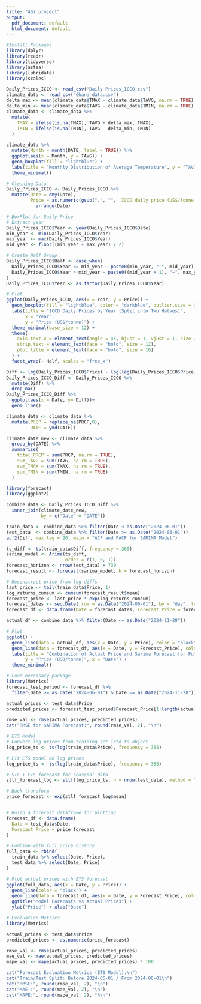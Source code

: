 ```yaml
---
title: "457 project"
output:
  pdf_document: default
  html_document: default
---
```


```r
#Install Packages
library(dplyr)
library(readr)
library(tidyverse)
library(astsa)
library(lubridate)
library(scales)

Daily_Prices_ICCO <- read_csv("Daily Prices_ICCO.csv")
climate_data <- read_csv("Ghana_data.csv")
delta_max <- mean(climate_data$TMAX - climate_data$TAVG, na.rm = TRUE)
delta_min <- mean(climate_data$TAVG - climate_data$TMIN, na.rm = TRUE)
climate_data <- climate_data %>%
  mutate(
    TMAX = ifelse(is.na(TMAX), TAVG + delta_max, TMAX),
    TMIN = ifelse(is.na(TMIN), TAVG - delta_min, TMIN)
  )
```

```r
climate_data %>%
  mutate(Month = month(DATE, label = TRUE)) %>%
  ggplot(aes(x = Month, y = TAVG)) +
  geom_boxplot(fill = "lightblue") +
  labs(title = "Monthly Distribution of Average Temperature", y = "TAVG (°F)") +
  theme_minimal()
```

```r
# Cleaning Data
Daily_Prices_ICCO <- Daily_Prices_ICCO %>%
  mutate(Date = dmy(Date),
         Price = as.numeric(gsub(",", "", `ICCO daily price (US$/tonne)`))) %>%
           arrange(Date)

# BoxPlot for Daily Price
# Extract year
Daily_Prices_ICCO$Year <- year(Daily_Prices_ICCO$Date)
min_year <- min(Daily_Prices_ICCO$Year)
max_year <- max(Daily_Prices_ICCO$Year)
mid_year <- floor((min_year + max_year) / 2)

# Create Half Group
Daily_Prices_ICCO$Half <- case_when(
  Daily_Prices_ICCO$Year <= mid_year ~ paste0(min_year, "–", mid_year),
  Daily_Prices_ICCO$Year > mid_year ~ paste0((mid_year + 1), "–", max_year)
)
Daily_Prices_ICCO$Year <- as.factor(Daily_Prices_ICCO$Year)

# Plot
ggplot(Daily_Prices_ICCO, aes(x = Year, y = Price)) +
  geom_boxplot(fill = "lightblue", color = "darkblue", outlier.size = 0.8) +
  labs(title = "ICCO Daily Prices by Year (Split into Two Halves)",
       x = "Year",
       y = "Price (US$/tonne)") +
  theme_minimal(base_size = 12) +
  theme(
    axis.text.x = element_text(angle = 45, hjust = 1, vjust = 1, size = 8),
    strip.text = element_text(face = "bold", size = 12),
    plot.title = element_text(face = "bold", size = 16)
  ) +
  facet_wrap(~ Half, scales = "free_x")

```


```r
Diff <- log(Daily_Prices_ICCO$Price) - log(lag(Daily_Prices_ICCO$Price))
Daily_Prices_ICCO_Diff <- Daily_Prices_ICCO %>%
  mutate(Diff) %>%
  drop_na()
Daily_Prices_ICCO_Diff %>%
  ggplot(aes(x = Date, y= Diff))+
  geom_line()
```


```r
climate_data <- climate_data %>%
  mutate(PRCP = replace_na(PRCP,0),
         DATE = ymd(DATE))

climate_date_new <- climate_data %>%
  group_by(DATE) %>%
  summarise(
    total_PRCP = sum(PRCP, na.rm = TRUE),
    sum_TAVG = sum(TAVG, na.rm = TRUE),
    sum_TMAX = sum(TMAX, na.rm = TRUE),
    sum_TMIN = sum(TMIN, na.rm = TRUE)
  )
```

```r
library(forecast)
library(ggplot2)

combine_data <- Daily_Prices_ICCO_Diff %>%
  inner_join(climate_date_new,
             by = c("Date" = "DATE"))
```


```r
train_data <- combine_data %>% filter(Date < as.Date("2024-06-01"))
test_data  <- combine_data %>% filter(Date >= as.Date("2024-06-01"))
acf2(Diff, max.lag = 20, main = "ACF and PACF for SARIMA Model")
```

```r
ts_diff <- ts(train_data$Diff, frequency = 365)
sarima_model <- Arima(ts_diff,
                      order = c(1, 0, 1))
forecast_horizon <- nrow(test_data) + 730
forecast_result <- forecast(sarima_model, h = forecast_horizon)

# Reconstruct price from log-diffs
last_price <- tail(train_data$Price, 1)
log_returns_cumsum <- cumsum(forecast_result$mean)
forecast_price <- last_price * exp(log_returns_cumsum)
forecast_dates <- seq.Date(from = as.Date("2024-06-01"), by = "day", length.out = forecast_horizon)
forecast_df <- data.frame(Date = forecast_dates, Forecast_Price = forecast_price)

actual_df <- combine_data %>% filter(Date <= as.Date("2024-11-28"))

# Plot
ggplot() +
  geom_line(data = actual_df, aes(x = Date, y = Price), color = "black") +
  geom_line(data = forecast_df, aes(x = Date, y = Forecast_Price), color = "blue") +
  labs(title = "Combination of Actual Price and Sarima Forecast for Future Prices",
       y = "Price (USD/tonne)", x = "Date") +
  theme_minimal()

# Load necessary package
library(Metrics)
forecast_test_period <- forecast_df %>%
  filter(Date >= as.Date("2024-06-01") & Date <= as.Date("2024-11-28"))

actual_prices <- test_data$Price
predicted_prices <- forecast_test_period$Forecast_Price[1:length(actual_prices)]

rmse_val <- rmse(actual_prices, predicted_prices)
cat("RMSE for SARIMA Forecast:", round(rmse_val, 2), "\n")

```


```r
# ETS Model
# Convert log prices from training set into ts object
log_price_ts <- ts(log(train_data$Price), frequency = 365)

# Fit ETS model on log prices
log_price_ts <- ts(log(train_data$Price), frequency = 365)

# STL + ETS forecast for seasonal data
stlf_forecast_log <- stlf(log_price_ts, h = nrow(test_data), method = "ets")

# Back-transform
price_forecast <- exp(stlf_forecast_log$mean)


# Build a forecast dataframe for plotting
forecast_df <- data.frame(
  Date = test_data$Date,
  Forecast_Price = price_forecast
)

# Combine with full price history
full_data <- rbind(
  train_data %>% select(Date, Price),
  test_data %>% select(Date, Price)
)

# Plot actual prices with ETS forecast
ggplot(full_data, aes(x = Date, y = Price)) +
  geom_line(color = "black") +
  geom_line(data = forecast_df, aes(x = Date, y = Forecast_Price), color = "purple", linewidth = 1) +
  ggtitle("Model Forecasts vs Actual Prices") +
  ylab("Price") + xlab("Date")

# Evaluation Metrics
library(Metrics)

actual_prices <- test_data$Price
predicted_prices <- as.numeric(price_forecast)

rmse_val <- rmse(actual_prices, predicted_prices)
mae_val <- mae(actual_prices, predicted_prices)
mape_val <- mape(actual_prices, predicted_prices) * 100

cat("Forecast Evaluation Metrics (ETS Model):\n")
cat("Train/Test Split: Before 2024-06-01 / From 2024-06-01\n")
cat("RMSE:", round(rmse_val, 2), "\n")
cat("MAE :", round(mae_val, 2), "\n")
cat("MAPE:", round(mape_val, 2), "%\n")
```


